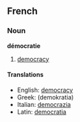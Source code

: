 ==French==
===Noun===
'''démocratie'''

# [[democracy]]

====Translations====
*English: [[democracy]]
*Greek: (demokratia)
*Italian: [[democrazia]]
*Latin: [[democratia]]